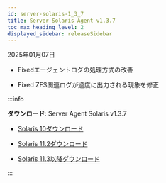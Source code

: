 ```yaml
---
id: server-solaris-1_3_7
title: Server Solaris Agent v1.3.7
toc_max_heading_level: 2
displayed_sidebar: releaseSidebar
---
```


2025年01月07日 

- <Status priority='0'>Fixed</Status>エージェントログの処理方式の改善

- <Status priority='0'>Fixed</Status> ZFS関連ログが過度に出力される現象を修正

:::info 

**ダウンロード**: Server Agent Solaris v1.3.7

- [Solaris 10ダウンロード](https://repo.whatap.io/sunos/10/whatap-infra.1.3.7.SPARC.pkg.tar.gz)

- [Solaris 11.2ダウンロード](https://repo.whatap.io/sunos/11.2/whatap-infra.1.3.7.SPARC.pkg.tar.gz)

- [Solaris 11.3以降ダウンロード](https://repo.whatap.io/sunos/11/whatap-infra.1.3.7.SPARC.pkg.tar.gz)

:::
